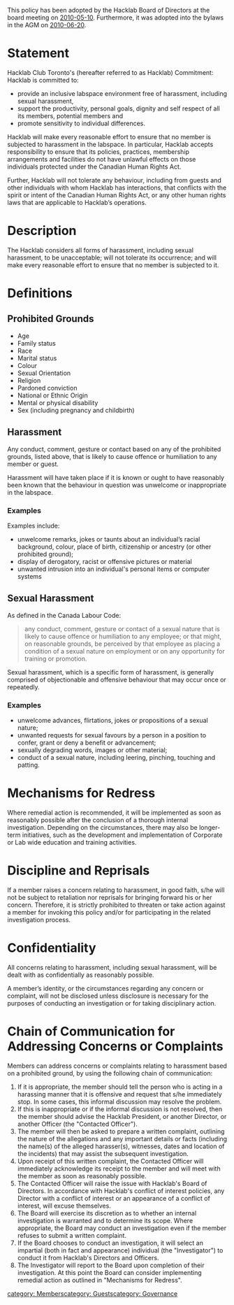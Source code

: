 This policy has been adopted by the Hacklab Board of Directors at the board meeting on [[Meeting-2010-05-10-board|2010-05-10]]. Furthermore, it was adopted into the bylaws in the AGM on [[Meeting-2010-06-20-AGM|2010-06-20]].

= Statement =

Hacklab Club Toronto's (hereafter referred to as Hacklab) Commitment:
Hacklab is committed to:
* provide an inclusive labspace environment free of harassment, including sexual harassment,
* support the productivity, personal goals, dignity and self respect of all its members, potential members and 
* promote sensitivity to individual differences.

Hacklab will make every reasonable effort to ensure that no member is subjected to harassment in the labspace. In particular, Hacklab accepts responsibility to ensure that its policies, practices, membership arrangements and facilities do not have unlawful effects on those individuals protected under the Canadian Human Rights Act.

Further, Hacklab will not tolerate any behaviour, including from guests and other individuals with whom Hacklab has interactions, that conflicts with the spirit or intent of the Canadian Human Rights Act, or any other human rights laws that are applicable to Hacklab’s operations.

= Description =
The Hacklab considers all forms of harassment, including sexual harassment, to be unacceptable; will not tolerate its occurrence; and will make every reasonable effort to ensure that no member is subjected to it.

= Definitions =

== Prohibited Grounds ==
*Age  	
*Family status
*Race 	
*Marital status
*Colour 	
*Sexual Orientation
*Religion 	
*Pardoned conviction
*National or Ethnic Origin 	
*Mental or physical disability
*Sex (including pregnancy and childbirth)

== Harassment ==

Any conduct, comment, gesture or contact based on any of the prohibited grounds, listed above, that is likely to cause offence or humiliation to any member or guest.

Harassment will have taken place if it is known or ought to have reasonably been known that the behaviour in question was unwelcome or inappropriate in the labspace.
	 
=== Examples ===
Examples include:
* unwelcome remarks, jokes or taunts about an individual’s racial background, colour, place of birth, citizenship or ancestry (or other prohibited ground);
* display of derogatory, racist or offensive pictures or material
* unwanted intrusion into an individual's personal items or computer systems

== Sexual Harassment ==
As defined in the Canada Labour Code:

<blockquote>
any conduct, comment, gesture or contact of a sexual nature that is likely to 
cause offence or humiliation to any employee; or that might, on reasonable grounds, 
be perceived by that employee as placing a condition of a sexual nature on employment 
or on any opportunity for training or promotion.
</blockquote>

Sexual harassment, which is a specific form of harassment, is generally comprised of objectionable and offensive behaviour that may occur once or repeatedly.  

=== Examples ===
* unwelcome advances, flirtations, jokes or propositions of a sexual nature;
* unwanted requests for sexual favours by a person in a position to confer, grant or deny a benefit or advancement;
* sexually degrading words, images or other material;
* conduct of a sexual nature, including leering, pinching, touching and patting.

= Mechanisms for Redress =
Where remedial action is recommended, it will be implemented as soon as reasonably possible after the conclusion of a thorough internal investigation.  Depending on the circumstances, there may also be longer-term initiatives, such as the development and implementation of Corporate or Lab wide education and training activities.

= Discipline and Reprisals =

If a member raises a concern relating to harassment, in good faith, s/he will not be subject to retaliation nor reprisals for bringing forward his or her concern. Therefore, it is strictly prohibited to threaten or take action against a member for invoking this policy and/or for participating in the related investigation process.

= Confidentiality =
All concerns relating to harassment, including sexual harassment, will be dealt with as confidentially as reasonably possible.

A member’s identity, or the circumstances regarding any concern or complaint, will not be disclosed unless disclosure is necessary for the purposes of conducting an investigation or for taking disciplinary action.

= Chain of Communication for Addressing Concerns or Complaints =

Members can address concerns or complaints relating to harassment based on a prohibited ground, by using the following chain of communication:

#If it is appropriate, the member should tell the person who is acting in a harassing manner that it is offensive and request that s/he immediately stop. In some cases, this informal discussion may resolve the problem.
#If this is inappropriate or if the informal discussion is not resolved, then the member should advise the Hacklab President, or another Director, or another Officer (the "Contacted Officer").
#The member will then be asked to prepare a written complaint, outlining the nature of the allegations and any important details or facts (including the name(s) of the alleged harasser(s), witnesses, dates and location of the incidents) that may assist the subsequent investigation.
#Upon receipt of this written complaint, the Contacted Officer will immediately acknowledge its receipt to the member and will meet with the member as soon as reasonably possible.
#The Contacted Officer will raise the issue with Hacklab's Board of Directors. In accordance with Hacklab's conflict of interest policies, any Director with a conflict of interest or an appearance of a conflict of interest, will excuse themselves.
#The Board will exercise its discretion as to whether an internal investigation is warranted and to determine its scope. Where appropriate, the Board may conduct an investigation even if the member refuses to submit a written complaint.
#If the Board chooses to conduct an investigation, it will select an impartial (both in fact and appearance) individual (the "Investigator") to conduct it from Hacklab's Directors and Officers.
#The Investigator will report to the Board upon completion of their investigation. At this point the Board can consider implementing remedial action as outlined in "Mechanisms for Redress".

[[category: Members]][[category: Guests]][[category: Governance]]

